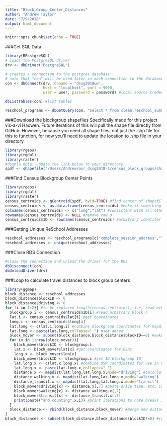 ```yaml
---
title: "Block_Group_Center_Distances"
author: "Andrew Taylor"
date: "7/9/2018"
output: html_document
---
```


```r
knitr::opts_chunk$set(echo = TRUE)
```

###Get SQL Data
```r
library(RPostgreSQL)
# loads the PostgreSQL driver
drv <- dbDriver("PostgreSQL")

# creates a connection to the postgres database
# note that "con" will be used later in each connection to the database
con <- dbConnect(drv, dbname = "dssg2018uw",
                 host = "localhost", port = 9000,
                 user = user, password = password) #local source credentials

dbListTables(con) #list tables 

reschool_programs <- dbGetQuery(con, "select * from clean.reschool_summer_programs") #for getting unique program addresses
```

###Download the blockgroup shapefiles
Specifically made for this project vis-a-vi Haowen. Future iterations of this will pull the shape file directly from GitHub. However, because you need all shape files, not just the .shp file for this to function, for now you'll need to update the location to .shp file in your directory.
```r
library(rgeos)
library(rgdal)
library(raster)
#double note: update the link below to your directory
spdf <- shapefile("/Users/Andrew/osr_dssg2018-3/census_block_groups/shape_census.shp") #reads the shapefile, NOTE: you need all shapefiles in the directory present
```

###Find Census Blockgroup Center Points
```r
library(rgeos)
library(rgdal)
library(raster)
census_centroids <- gCentroid(spdf, byid=TRUE) #find center of shapefile blockgroups
census_centroids <- as.data.frame(census_centroids) #make it something we can index
colnames(census_centroids) <- c("long","lat") #consistent with all other dataframes
rownames(census_centroids) <- NULL #remove row 0
census_centroids$ID <- rownames(census_centroids) #arbitrary identifer
```

###Getting Unique ReSchool Addresses
```r
reschool_addresses <- reschool_programs[c("complete_session_address","lat","lon")]
reschool_addresses <- unique(reschool_addresses)
```

###Close RDS Connection
```r
#close the connection and unload the driver for the RDS
dbDisconnect(con) 
dbUnloadDriver(drv)
```

###Loop to calculate travel distances to block group centers
```r
library(ggmap)
block_distance <- reschool_addresses
block_distance$blockID <- 0
block_distance$driving <- 0
for (i in 1:2){ #to be replaced length(census_centroids), i.e, read every unique block centroid
  blockgroup.i <- census_centroids$ID[i] #read arbitrary block n
  lat.i <- census_centroids$lat[i] #get coordinates
  long.i <- census_centroids$long[i]
  lat.long <- c(lat.i,long.i) #combine blockgroup coordinates for mapdist function
  lat.long <- paste(lat.long,collapse=" ") #see above
  block_mover <- subset(block_distance,block_distance$blockID==0) #make a new subset that is original length
  for (x in 1:nrow(block_mover)){
    block_mover$blockID <- blockgroup.i
    lat.x <- block_mover$lat[x] #get coordinates for OSRs
    long.x <- block_mover$lon[x] 
    block_mover$blockID <- blockgroup.i #set ID blockgroup ID
    lat.long.x <- c(lat.x,long.x) #combine OSR coordinates for use in mapdist
    lat.long.x <- paste(lat.long.x,collapse=" ")
    distance.x <- mapdist(lat.long,lat.long.x,mode="driving") #calculating distance driving, walking, etc
    distance_walking.x <- mapdist(lat.long,lat.long.x,mode="walking")
    distance_transit.x <- mapdist(lat.long,lat.long.x,mode="transit")
    block_mover$driving[x] <- distance.x[,7] #paste drive time, etc, in minutes
    block_mover$walking[x] <- distance_walking.x[,7]
    block_mover$transit[x] <- distance_transit.x[,7]
    print(paste("and counting",x,i)) #print iterations to note breaks in case something goes wrong with the maps api 
  }
  block_distance <- rbind(block_distance,block_mover) #merge new distance into the base dataframe
}
block_distances <- subset(block_distance,block_distance$blockID!=0) #remove our empty ID level 
```
